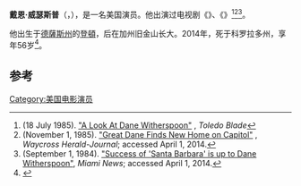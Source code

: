 {{noteTA
|G1=Show
}}
{{Infobox person
| name         = 戴恩·威瑟斯普<br />Dane Witherspoon
| image        = 
| caption      = 
| birth_name   = 
| birth_date   = {{Birth date|1957|12|27}}
| birth_place  =  美國[[德薩斯州|德薩斯州]][[登頓_(德克薩斯州)|登頓]]
| death_date   = {{Death date and age|2014|3|29|1957|12|27}}
| death_place  =  美國[[科羅拉多州|科羅拉多州]][[丹佛|丹佛]]
|resting_place=
| other_names  = 
| occupation   = 演員
| years_active = 1981年–1997年
| children     = 2名
| imagesize    = 
| spouse       = {{marriage|[[羅冰·活麗|羅冰·活麗]]<br />|1986|1988|reason=divorced}}<br />{{marriage|Tracy K. Shaffer<br />|1989|2011|reason=divorced}}
| partner      = 
}}
'''戴恩·威瑟斯普'''（{{lang-en|Dane Witherspoon}}，{{bd|1957年|12月27日|2014年|3月29日|catIdx=Witherspoon}}），是一名美国演员。他出演过电视剧《{{link-en|圣巴巴拉 (电视剧)|Santa Barbara (soap opera)|圣巴巴拉}}》、《{{link-en|国会 (电视剧)|Capitol (TV series)|国会}}》<ref name="ref1">(18 July 1985). [http://news.google.com/newspapers?id=UA1PAAAAIBAJ&sjid=0gIEAAAAIBAJ&pg=3219,2509062&dq=dane+witherspoon&hl=en "A Look At Dane Witherspoon"] {{Wayback|url=http://news.google.com/newspapers?id=UA1PAAAAIBAJ&sjid=0gIEAAAAIBAJ&pg=3219,2509062&dq=dane+witherspoon&hl=en |date=20160506211640 }}, ''Toledo Blade''</ref><ref name="Ref2">(November 1, 1985). [http://news.google.com/newspapers?id=-FpaAAAAIBAJ&sjid=oEwNAAAAIBAJ&pg=5307,23228&dq=dane+witherspoon&hl=en "Great Dane Finds New Home on Capitol"] {{Wayback|url=http://news.google.com/newspapers?id=-FpaAAAAIBAJ&sjid=oEwNAAAAIBAJ&pg=5307,23228&dq=dane+witherspoon&hl=en |date=20160512172709 }}, ''Waycross Herald-Journal''; accessed April 1, 2014.</ref><ref name="ref3">(September 1, 1984). [http://news.google.com/newspapers?id=IQQtAAAAIBAJ&sjid=dQEGAAAAIBAJ&pg=4715,640799&dq=dane+witherspoon&hl=en "Success of 'Santa Barbara' is up to Dane Witherspoon"], ''Miami News''; accessed April 1, 2014.</ref>。

他出生于[[德薩斯州|德薩斯州]]的[[登頓_(德克薩斯州)|登頓]]，后在加州旧金山长大。2014年，死于科罗拉多州，享年56岁<ref>{{cite web|last=Newcomb|first=Roger|url=http://www.welovesoaps.net/2014/03/dane-witherspoon-dead-at-56.html|title=Dane Witherspoon Dead at 56|publisher=We Love Soaps|accessdate=2014-03-31|archive-date=2020-10-23|archive-url=https://web.archive.org/web/20201023035307/https://www.welovesoaps.net/2014/03/dane-witherspoon-dead-at-56.html|dead-url=no}}</ref>。

==参考==
{{reflist}}

{{DEFAULTSORT:Witherspoon, Dane}}

[[Category:美国电影演员|Category:美国电影演员]]